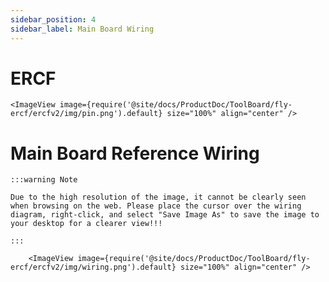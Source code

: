 ```yaml
---
sidebar_position: 4
sidebar_label: Main Board Wiring
---
```




# ERCF

    <ImageView image={require('@site/docs/ProductDoc/ToolBoard/fly-ercf/ercfv2/img/pin.png').default} size="100%" align="center" />


# Main Board Reference Wiring

    :::warning Note

    Due to the high resolution of the image, it cannot be clearly seen when browsing on the web. Please place the cursor over the wiring diagram, right-click, and select "Save Image As" to save the image to your desktop for a clearer view!!!

    :::

        <ImageView image={require('@site/docs/ProductDoc/ToolBoard/fly-ercf/ercfv2/img/wiring.png').default} size="100%" align="center" />